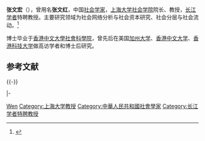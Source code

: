 {{Otheruses|other=名为张文宏的其他人物|张文宏}}
{{expand|time=2015-01-11T14:26:51+00:00}}
'''张文宏'''（{{bd|？|}}），曾用名'''张文红'''，中国[[社会学家|社会学家]]，[[上海大学社会学院|上海大学社会学院]]院长、教授，[[长江学者奖励计划|长江学者]]特聘教授。主要研究领域为社会网络分析与社会资本研究、社会分层与社会流动。<ref name="上海大学社会学院">{{cite web |url = http://www.sociology.shu.edu.cn/Default.aspx |title = 上海大学社会学院 |access-date = 2015-01-03 |archive-url = https://web.archive.org/web/20150104044243/http://www.sociology.shu.edu.cn/Default.aspx |archive-date = 2015-01-04 |dead-url = yes }}</ref>

博士毕业于[[香港中文大學社會科學院|香港中文大學社會科學院]]，曾先后在美国[[加州大学|加州大学]]、[[香港中文大学|香港中文大学]]、[[香港科技大学|香港科技大学]]做高访学者和博士后研究。

== 参考文献 ==
{{Reflist}}

{{-}}

{{start box|width=auto}}
{{S-aca}}
|-
{{s-none|首任}}
{{s-title|[[上海大学社会学院|上海大学社会学院]]院长|2011年－}} 
{{s-none|現任}}

{{end box}}

{{上海大学}}
{{2012年度“长江学者奖励计划”特聘教授}}
{{Authority control}}
{{DEFAULTSORT:Zhang张}}
[[Category:张姓|Wen]]
[[Category:上海大学教授|Category:上海大学教授]]
[[Category:中華人民共和國社會學家|Category:中華人民共和國社會學家]]
[[Category:长江学者特聘教授|Category:长江学者特聘教授]]